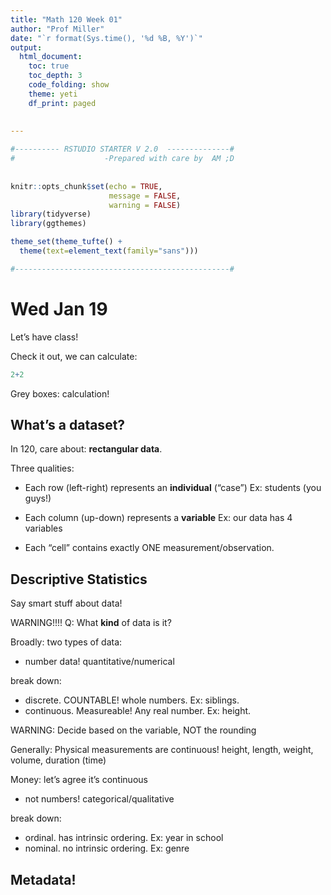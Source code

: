 ```yaml
---
title: "Math 120 Week 01"
author: "Prof Miller"
date: "`r format(Sys.time(), '%d %B, %Y')`"
output: 
  html_document:
    toc: true
    toc_depth: 3
    code_folding: show
    theme: yeti
    df_print: paged
  
  
---
```


```r

#---------- RSTUDIO STARTER V 2.0  --------------#
#                    -Prepared with care by  AM ;D
                
                                                                          
knitr::opts_chunk$set(echo = TRUE, 
                      message = FALSE, 
                      warning = FALSE)      
library(tidyverse)                
library(ggthemes)                    

theme_set(theme_tufte() +                                     
  theme(text=element_text(family="sans")))  

#------------------------------------------------#
```


# Wed Jan 19

Let's have class!

Check it out, we can calculate:

```r
2+2
```

Grey boxes:  calculation!

## What's a dataset?

In 120, care about:  **rectangular data**.

Three qualities:

- Each row (left-right) represents an **individual** ("case")
  Ex:  students (you guys!)
  
- Each column (up-down) represents a **variable**
  Ex:  our data has 4 variables
  
- Each "cell" contains exactly ONE measurement/observation.


## Descriptive Statistics

Say smart stuff about data!

WARNING!!!!  Q:  What **kind** of data is it?


Broadly:  two types of data:


- number data!  quantitative/numerical

break down:

  - discrete.  COUNTABLE!  whole numbers.  Ex:  siblings.
  - continuous. Measureable!  Any real number.  Ex:  height.
  
  WARNING:  Decide based on the variable, NOT the rounding
  
  Generally:  Physical measurements are continuous!  height, length, weight, volume, duration (time)
  
  Money:  let's agree it's continuous
  

- not numbers!  categorical/qualitative 

break down:

  - ordinal.  has intrinsic ordering.  Ex:  year in school
  - nominal.  no intrinsic ordering.   Ex:  genre
  
  
## Metadata!



















